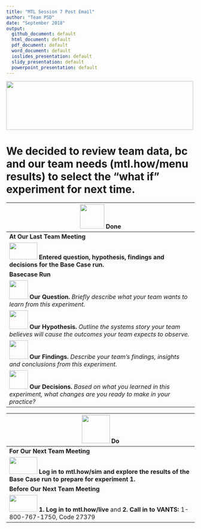 ```yaml
---
title: "MTL Session 7 Post Email"
author: "Team PSD"
date: "September 2018"
output: 
  github_document: default
  html_document: default
  pdf_document: default
  word_document: default
  ioslides_presentation: default
  slidy_presentation: default
  powerpoint_presentation: default
---
```



<!-- MTL Logo, HTML img tag -->
<img src = "https://raw.githubusercontent.com/lzim/teampsd/teampsd_style/mtl_logo/mtl_testdontguess_sm.png"
     height = "130" width = "500"> 

# We decided to review team data, bc and our team needs (mtl.how/menu results) to select the "what if" experiment for next time.

<!-- Do/Done Tables -->
| <img src = "https://raw.githubusercontent.com/lzim/teampsd/hexagon_icons/np_hexagon-check-mark_309690_003F72.png" height = "65" width = "65"> **Done** | 
| --- |
|**At Our Last Team Meeting**|
| [<img src = "https://raw.githubusercontent.com/lzim/teampsd/master/resources/logos/mtl_how_sim.png" height = "45" width = "75">](http://mtl.how/sim) **Entered question, hypothesis, findings and decisions for the Base Case run.** 
**Basecase Run**  |
<img src = "https://raw.githubusercontent.com/lzim/teampsd/master/resources/icons/mtl_question.png" height = "50" width = "50" style = "display: inline-block"/> **Our Question.** *Briefly describe what your team wants to learn from this experiment.* |
<img src = "https://raw.githubusercontent.com/lzim/teampsd/master/resources/icons/mtl_hypothesis.png" height = "50" width = "50" style = "display: inline-block"/> **Our Hypothesis.** *Outline the systems story your team believes will cause the outcomes your team expects to observe.* | 
<img src = "https://raw.githubusercontent.com/lzim/teampsd/master/resources/icons/mtl_findings.png" height = "50" width = "50" style = "display: inline-block"/> **Our Findings.** *Describe your team's findings, insights and conclusions from this experiment.* |
<img src = "https://raw.githubusercontent.com/lzim/teampsd/master/resources/icons/mtl_decisions.png" height = "50" width = "50" style = "display: inline-block"/> **Our Decisions.** *Based on what you learned in this experiment, what changes are you ready to make in your practice?*|

<img src = "https://raw.githubusercontent.com/lzim/teampsd/hexagon_icons/np_synchronize_778914_003F72.png" height = "75" width = "75"> **Do** |
| --- |
|**For Our Next Team Meeting**|
|[<img src = "https://raw.githubusercontent.com/lzim/teampsd/master/resources/logos/mtl_how_sim.png" height = "45" width = "75">](http://mtl.how/sim) **Log in to mtl.how/sim and explore the results of the Base Case run to prepare for experiment 1.**  |
|**Before Our Next Team Meeting**|
[<img src = "https://github.com/lzim/teampsd/blob/master/resources/logos/mtl_how_live_sm.png" height = "45" width = "75">](http://mtl.how/live) **1. Log in to mtl.how/live** and **2. Call in to VANTS:** 1-800-767-1750, Code 27379 |
